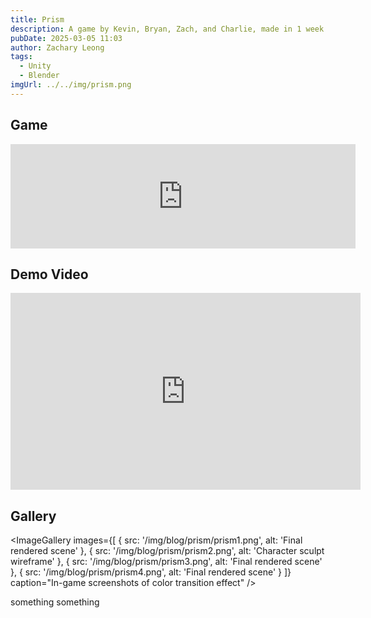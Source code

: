 ```yaml
---
title: Prism
description: A game by Kevin, Bryan, Zach, and Charlie, made in 1 week for Unlikely Collaborators Game Jam
pubDate: 2025-03-05 11:03
author: Zachary Leong
tags:
  - Unity
  - Blender
imgUrl: ../../img/prism.png
---
```



## Game

<iframe width="552" height="167" frameborder="0" src="https://itch.io/embed/3373778"><a href="https://rrecasmar.itch.io/prism">Prism by rrecasmar</a></iframe>

## Demo Video

<iframe width="560" height="315" src="https://www.youtube.com/embed/Zw1aRfljmug" frameborder="0" allowfullscreen></iframe>

## Gallery

<ImageGallery 
  images={[
    { src: '/img/blog/prism/prism1.png', alt: 'Final rendered scene' },
    { src: '/img/blog/prism/prism2.png', alt: 'Character sculpt wireframe' },
    { src: '/img/blog/prism/prism3.png', alt: 'Final rendered scene' },
    { src: '/img/blog/prism/prism4.png', alt: 'Final rendered scene' }
  ]}
  caption="In-game screenshots of color transition effect"
/>

something something
